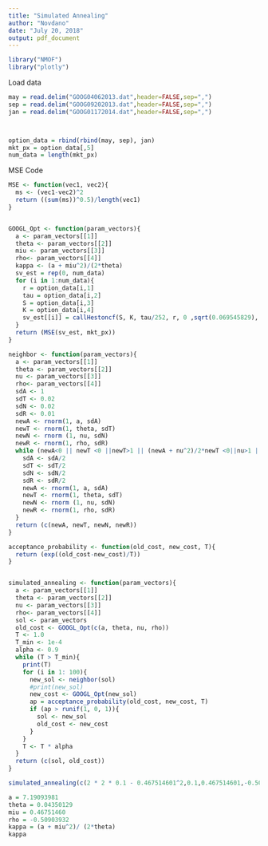 ```yaml
---
title: "Simulated Annealing"
author: "Novdano"
date: "July 20, 2018"
output: pdf_document
---
```


```r
library("NMOF")
library("plotly")
```
Load data
```r
may = read.delim("GOOG04062013.dat",header=FALSE,sep=",")
sep = read.delim("GOOG09202013.dat",header=FALSE,sep=",")
jan = read.delim("GOOG01172014.dat",header=FALSE,sep=",")



option_data = rbind(rbind(may, sep), jan)
mkt_px = option_data[,5]
num_data = length(mkt_px)

```


MSE Code
```r

MSE <- function(vec1, vec2){
  ms <- (vec1-vec2)^2
  return ((sum(ms))^0.5)/length(vec1)
}


GOOGL_Opt <- function(param_vectors){
  a <- param_vectors[[1]]
  theta <- param_vectors[[2]]
  miu <- param_vectors[[3]]
  rho<- param_vectors[[4]]
  kappa <- (a + miu^2)/(2*theta)
  sv_est = rep(0, num_data)
  for (i in 1:num_data){
    r = option_data[i,1]
    tau = option_data[i,2]
    S = option_data[i,3]
    K = option_data[i,4]
    sv_est[[i]] = callHestoncf(S, K, tau/252, r, 0 ,sqrt(0.069545829), theta, rho, kappa, miu)
  }
  return (MSE(sv_est, mkt_px))
}
```

```r
neighbor <- function(param_vectors){
  a <- param_vectors[[1]]
  theta <- param_vectors[[2]]
  nu <- param_vectors[[3]]
  rho<- param_vectors[[4]]
  sdA <- 1
  sdT <- 0.02
  sdN <- 0.02
  sdR <- 0.01
  newA <- rnorm(1, a, sdA)
  newT <- rnorm(1, theta, sdT)
  newN <- rnorm (1, nu, sdN)
  newR <- rnorm(1, rho, sdR)
  while (newA<0 || newT <0 ||newT>1 || (newA + nu^2)/2*newT <0||nu>1 ||nu<0||rho<-1||rho>1){
    sdA <- sdA/2
    sdT <- sdT/2
    sdN <- sdN/2
    sdR <- sdR/2
    newA <- rnorm(1, a, sdA)
    newT <- rnorm(1, theta, sdT)
    newN <- rnorm (1, nu, sdN)
    newR <- rnorm(1, rho, sdR)
  }
  return (c(newA, newT, newN, newR))
}

acceptance_probability <- function(old_cost, new_cost, T){
  return (exp((old_cost-new_cost)/T))
}


simulated_annealing <- function(param_vectors){
  a <- param_vectors[[1]]
  theta <- param_vectors[[2]]
  nu <- param_vectors[[3]]
  rho<- param_vectors[[4]]
  sol <- param_vectors
  old_cost <- GOOGL_Opt(c(a, theta, nu, rho))
  T <- 1.0
  T_min <- 1e-4
  alpha <- 0.9
  while (T > T_min){
    print(T)
    for (i in 1: 100){
      new_sol <- neighbor(sol)
      #print(new_sol)
      new_cost <- GOOGL_Opt(new_sol)
      ap = acceptance_probability(old_cost, new_cost, T)
      if (ap > runif(1, 0, 1)){
        sol <- new_sol
        old_cost <- new_cost 
      }
    }
    T <- T * alpha
  }
  return (c(sol, old_cost))
}
```


```r
simulated_annealing(c(2 * 2 * 0.1 - 0.467514601^2,0.1,0.467514601,-0.50903932))
```
```r
a = 7.19093981
theta = 0.04350129
miu = 0.46751460
rho = -0.50903932
kappa = (a + miu^2)/ (2*theta)
kappa
```



